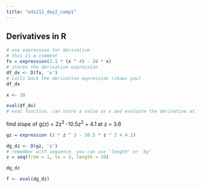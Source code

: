 ```yaml
---
title: "eds212_day2_comp1"
---
```


## Derivatives in R

```r
# use expression for derivative
# this is a comment
fx = expression(3.1 * (x ^ 4) - 28 * x)
# stores the derivative expression
df_dx <- D(fx, 'x')
# calls back the derivative expression (shows you)
df_dx

x <- 10

eval(df_dx)
# eval function, can store a value as x and evaluate the derivative at that value
```

find slope of g(z) = 2z^3^ -10.5z^2^ + 4.1 at z = 3.6

```r
gz = expression (2 * z ^ 3 - 10.5 * z ^ 2 + 4.1)

dg_dz <- D(gz, 'z')
# remember with sequence, you can use 'length' or 'by'
z = seq(from = 1, to = 3, length = 20)

dg_dz

f <- eval(dg_dz)
```
